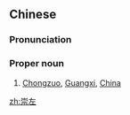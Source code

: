 ==Chinese==
{{zh-forms}}

===Pronunciation===
{{zh-pron
|m=Chóngzuǒ
|c=sung4 zo2
|cat=propn
}}

===Proper noun===
{{zh-proper noun}}

# [[Chongzuo]], [[Guangxi]], [[China]]

{{zh-cat|Cities}}

[[zh:崇左]]